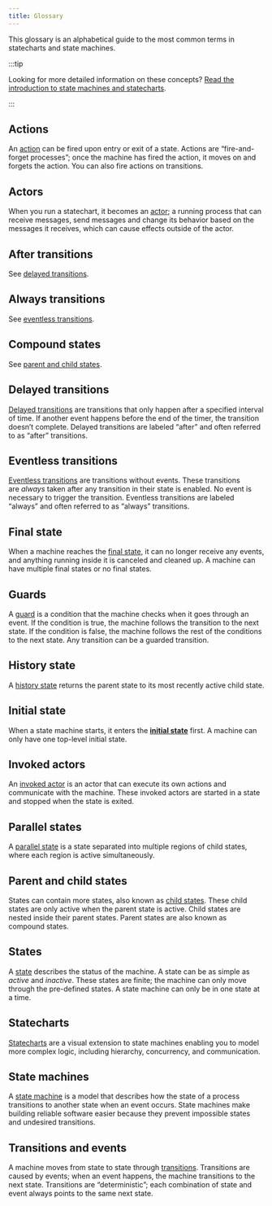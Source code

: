 ```yaml
---
title: Glossary
---
```


This glossary is an alphabetical guide to the most common terms in statecharts and state machines.

:::tip

Looking for more detailed information on these concepts? [Read the introduction to state machines and statecharts](state-machines-and-statecharts.mdx).

:::

## Actions

An [action](actions.mdx) can be fired upon entry or exit of a state. Actions are “fire-and-forget processes”; once the machine has fired the action, it moves on and forgets the action. You can also fire actions on transitions.

## Actors

When you run a statechart, it becomes an [actor](actors.mdx); a running process that can receive messages, send messages and change its behavior based on the messages it receives, which can cause effects outside of the actor.

## After transitions

See [delayed transitions](/#delayed-transitions).

## Always transitions

See [eventless transitions](/#eventless-transitions).

## Compound states

See [parent and child states](/#parent-and-child-states).

## Delayed transitions

[Delayed transitions](delayed-transitions.mdx) are transitions that only happen after a specified interval of time. If another event happens before the end of the timer, the transition doesn’t complete. Delayed transitions are labeled “after” and often referred to as “after” transitions.

## Eventless transitions

[Eventless transitions](eventless-transitions.mdx) are transitions without events. These transitions are *always* taken after any transition in their state is enabled. No event is necessary to trigger the transition. Eventless transitions are labeled “always” and often referred to as “always” transitions.

## Final state

When a machine reaches the [final state](final-states.mdx), it can no longer receive any events, and anything running inside it is canceled and cleaned up. A machine can have multiple final states or no final states.

## Guards

A [guard](guards.mdx) is a condition that the machine checks when it goes through an event. If the condition is true, the machine follows the transition to the next state. If the condition is false, the machine follows the rest of the conditions to the next state. Any transition can be a guarded transition.

## History state

A [history state](history-states.mdx) returns the parent state to its most recently active child state.

## Initial state

When a state machine starts, it enters the [**initial state**](initial-states.mdx) first. A machine can only have one top-level initial state.

## Invoked actors

An [invoked actor](actors.mdx) is an actor that can execute its own actions and communicate with the machine. These invoked actors are started in a state and stopped when the state is exited.

## Parallel states

A [parallel state](parallel-states.mdx) is a state separated into multiple regions of child states, where each region is active simultaneously.

## Parent and child states

States can contain more states, also known as [child states](parent-states.mdx). These child states are only active when the parent state is active. Child states are nested inside their parent states. Parent states are also known as compound states.

## States

A [state](states.mdx) describes the status of the machine. A state can be as simple as _active_ and _inactive_. These states are finite; the machine can only move through the pre-defined states. A state machine can only be in one state at a time.

## Statecharts

[Statecharts](state-machines-and-statecharts.mdx) are a visual extension to state machines enabling you to model more complex logic, including hierarchy, concurrency, and communication.

## State machines

A [state machine](state-machines-and-statecharts.mdx) is a model that describes how the state of a process transitions to another state when an event occurs. State machines make building reliable software easier because they prevent impossible states and undesired transitions.

## Transitions and events

A machine moves from state to state through [transitions](events.mdx). Transitions are caused by events; when an event happens, the machine transitions to the next state. Transitions are “deterministic”; each combination of state and event always points to the same next state.
